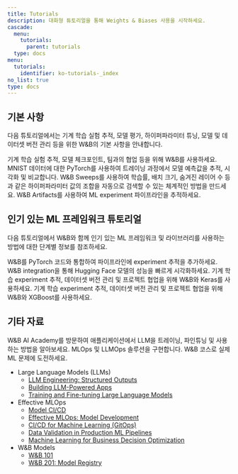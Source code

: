 ```yaml
---
title: Tutorials
description: 대화형 튜토리얼을 통해 Weights & Biases 사용을 시작하세요.
cascade:
  menu:
    tutorials:
      parent: tutorials
  type: docs
menu:
  tutorials:
    identifier: ko-tutorials-_index
no_list: true
type: docs
---
```


## 기본 사항

다음 튜토리얼에서는 기계 학습 실험 추적, 모델 평가, 하이퍼파라미터 튜닝, 모델 및 데이터셋 버전 관리 등을 위한 W&B의 기본 사항을 안내합니다.

<CardGroup cols={2}>
<Card title="Experiments 추적" href="/tutorials/experiments/">
기계 학습 실험 추적, 모델 체크포인트, 팀과의 협업 등을 위해 W&B를 사용하세요.
</Card>
<Card title="예측값 시각화" href="/tutorials/tables/">
MNIST 데이터에 대한 PyTorch를 사용하여 트레이닝 과정에서 모델 예측값을 추적, 시각화 및 비교합니다.
</Card>
</CardGroup>

<CardGroup cols={2}>
<Card title="하이퍼파라미터 튜닝" href="/tutorials/sweeps/">
W&B Sweeps를 사용하여 학습률, 배치 크기, 숨겨진 레이어 수 등과 같은 하이퍼파라미터 값의 조합을 자동으로 검색할 수 있는 체계적인 방법을 만드세요.
</Card>
<Card title="모델 및 데이터셋 추적" href="/tutorials/artifacts/">
W&B Artifacts를 사용하여 ML experiment 파이프라인을 추적하세요.
</Card>
</CardGroup>


## 인기 있는 ML 프레임워크 튜토리얼
다음 튜토리얼에서 W&B와 함께 인기 있는 ML 프레임워크 및 라이브러리를 사용하는 방법에 대한 단계별 정보를 참조하세요.

<CardGroup cols={2}>
<Card title="PyTorch" href="/tutorials/pytorch">
W&B를 PyTorch 코드와 통합하여 파이프라인에 experiment 추적을 추가하세요.
</Card>
<Card title="HuggingFace Transformers" href="/tutorials/huggingface">
W&B integration을 통해 Hugging Face 모델의 성능을 빠르게 시각화하세요.
</Card>
</CardGroup>

<CardGroup cols={2}>
<Card title="Keras" href="/tutorials/tensorflow">
기계 학습 experiment 추적, 데이터셋 버전 관리 및 프로젝트 협업을 위해 W&B와 Keras를 사용하세요.
</Card>
<Card title="XGBoost" href="/tutorials/xgboost_sweeps/">
기계 학습 experiment 추적, 데이터셋 버전 관리 및 프로젝트 협업을 위해 W&B와 XGBoost를 사용하세요.
</Card>
</CardGroup>



## 기타 자료

W&B AI Academy를 방문하여 애플리케이션에서 LLM을 트레이닝, 파인튜닝 및 사용하는 방법을 알아보세요. MLOps 및 LLMOps 솔루션을 구현합니다. W&B 코스로 실제 ML 문제에 도전하세요.

- Large Language Models (LLMs)
    - [LLM Engineering: Structured Outputs](https://www.wandb.courses/courses/steering-language-models?utm_source=wandb_docs&utm_medium=code&utm_campaign=tutorials)
    - [Building LLM-Powered Apps](https://www.wandb.courses/courses/building-llm-powered-apps?utm_source=wandb_docs&utm_medium=code&utm_campaign=tutorials)
    - [Training and Fine-tuning Large Language Models](https://www.wandb.courses/courses/training-fine-tuning-LLMs?utm_source=wandb_docs&utm_medium=code&utm_campaign=tutorials)
- Effective MLOps
    - [Model CI/CD](https://www.wandb.courses/courses/enterprise-model-management?utm_source=wandb_docs&utm_medium=code&utm_campaign=tutorials)
    - [Effective MLOps: Model Development](https://www.wandb.courses/courses/effective-mlops-model-development?utm_source=wandb_docs&utm_medium=code&utm_campaign=tutorials)
    - [CI/CD for Machine Learning (GitOps)](https://www.wandb.courses/courses/ci-cd-for-machine-learning?utm_source=wandb_docs&utm_medium=code&utm_campaign=tutorials)
    - [Data Validation in Production ML Pipelines](https://www.wandb.courses/courses/data-validation-for-machine-learning?utm_source=wandb_docs&utm_medium=code&utm_campaign=tutorials)
    - [Machine Learning for Business Decision Optimization](https://www.wandb.courses/courses/decision-optimization?utm_source=wandb_docs&utm_medium=code&utm_campaign=tutorials)
- W&B Models 
    - [W&B 101](https://wandb.ai/site/courses/101/?utm_source=wandb_docs&utm_medium=code&utm_campaign=tutorials)
    - [W&B 201: Model Registry](https://www.wandb.courses/courses/201-model-registry?utm_source=wandb_docs&utm_medium=code&utm_campaign=tutorials)
